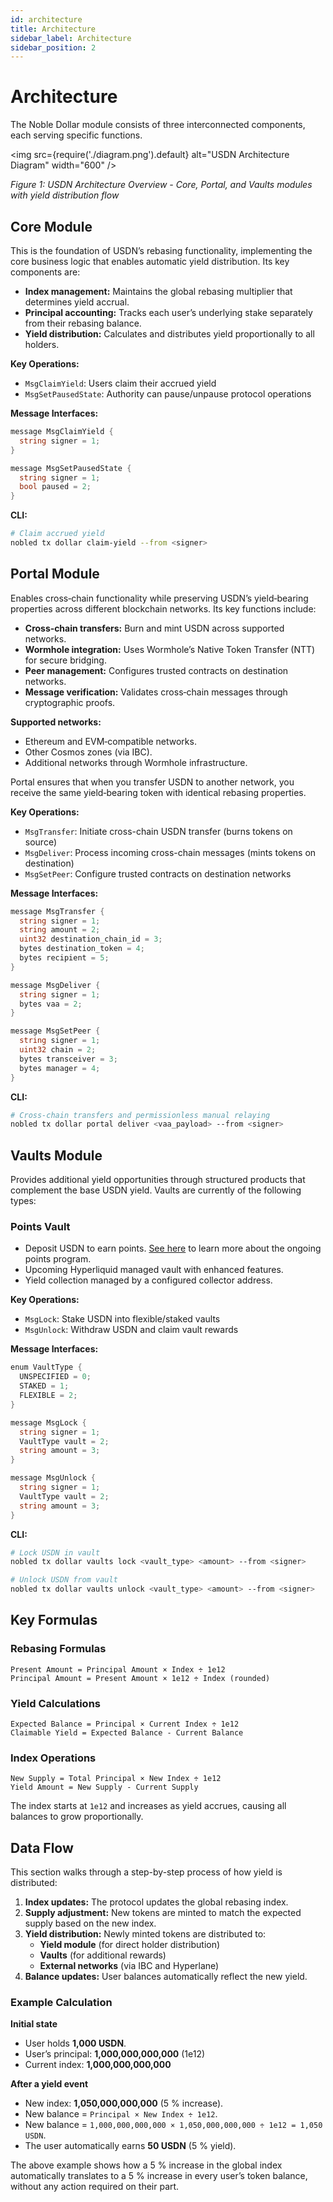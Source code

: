 ```yaml
---
id: architecture
title: Architecture
sidebar_label: Architecture
sidebar_position: 2
---
```


# Architecture
The Noble Dollar module consists of three interconnected components, each serving specific functions.

<img src={require('./diagram.png').default} alt="USDN Architecture Diagram" width="600" />

*Figure 1: USDN Architecture Overview - Core, Portal, and Vaults modules with yield distribution flow*

## Core Module
This is the foundation of USDN’s rebasing functionality, implementing the core business logic that enables automatic yield distribution. Its key components are:
- **Index management:** Maintains the global rebasing multiplier that determines yield accrual.
- **Principal accounting:** Tracks each user’s underlying stake separately from their rebasing balance.
- **Yield distribution:** Calculates and distributes yield proportionally to all holders.

**Key Operations:**
- `MsgClaimYield`: Users claim their accrued yield
- `MsgSetPausedState`: Authority can pause/unpause protocol operations

**Message Interfaces:**

```go
message MsgClaimYield {
  string signer = 1;
}

message MsgSetPausedState {
  string signer = 1;
  bool paused = 2;
}
```

**CLI:**

```bash
# Claim accrued yield
nobled tx dollar claim-yield --from <signer>
```

## Portal Module
Enables cross‑chain functionality while preserving USDN’s yield‑bearing properties across different blockchain networks. Its key functions include:
- **Cross‑chain transfers:** Burn and mint USDN across supported networks.
- **Wormhole integration:** Uses Wormhole’s Native Token Transfer (NTT) for secure bridging.
- **Peer management:** Configures trusted contracts on destination networks.
- **Message verification:** Validates cross‑chain messages through cryptographic proofs.

**Supported networks:**

- Ethereum and EVM‑compatible networks.
- Other Cosmos zones (via IBC).
- Additional networks through Wormhole infrastructure.

Portal ensures that when you transfer USDN to another network, you receive the same yield‑bearing token with identical rebasing properties.

**Key Operations:**
- `MsgTransfer`: Initiate cross-chain USDN transfer (burns tokens on source)
- `MsgDeliver`: Process incoming cross-chain messages (mints tokens on destination)
- `MsgSetPeer`: Configure trusted contracts on destination networks

**Message Interfaces:**

```go
message MsgTransfer {
  string signer = 1;
  string amount = 2;
  uint32 destination_chain_id = 3;
  bytes destination_token = 4;
  bytes recipient = 5;
}

message MsgDeliver {
  string signer = 1;
  bytes vaa = 2;
}

message MsgSetPeer {
  string signer = 1;
  uint32 chain = 2;
  bytes transceiver = 3;
  bytes manager = 4;
}
```

**CLI:**

```bash
# Cross-chain transfers and permissionless manual relaying
nobled tx dollar portal deliver <vaa_payload> --from <signer>
```

## Vaults Module

Provides additional yield opportunities through structured products that complement the base USDN yield. Vaults are currently of the following types:

### Points Vault
- Deposit USDN to earn points. [See here](https://www.noble.xyz/blog/noble-usdn-points-next-phase) to learn more about the ongoing points program.
- Upcoming Hyperliquid managed vault with enhanced features.
- Yield collection managed by a configured collector address.

**Key Operations:**
- `MsgLock`: Stake USDN into flexible/staked vaults
- `MsgUnlock`: Withdraw USDN and claim vault rewards

**Message Interfaces:**

```go
enum VaultType {
  UNSPECIFIED = 0;
  STAKED = 1;
  FLEXIBLE = 2;
}

message MsgLock {
  string signer = 1;
  VaultType vault = 2;
  string amount = 3;
}

message MsgUnlock {
  string signer = 1;
  VaultType vault = 2;
  string amount = 3;
}
```

**CLI:**

```bash
# Lock USDN in vault
nobled tx dollar vaults lock <vault_type> <amount> --from <signer>

# Unlock USDN from vault
nobled tx dollar vaults unlock <vault_type> <amount> --from <signer>
```

## Key Formulas
### Rebasing Formulas
```
Present Amount = Principal Amount × Index ÷ 1e12
Principal Amount = Present Amount × 1e12 ÷ Index (rounded)
```

### Yield Calculations
```
Expected Balance = Principal × Current Index ÷ 1e12
Claimable Yield = Expected Balance - Current Balance
```

### Index Operations
```
New Supply = Total Principal × New Index ÷ 1e12
Yield Amount = New Supply - Current Supply
```
The index starts at `1e12` and increases as yield accrues, causing all balances to grow proportionally.

## Data Flow
This section walks through a step-by-step process of how yield is distributed:

1. **Index updates:** The protocol updates the global rebasing index.  
2. **Supply adjustment:** New tokens are minted to match the expected supply based on the new index.  
3. **Yield distribution:** Newly minted tokens are distributed to:  
   - **Yield module** (for direct holder distribution)  
   - **Vaults** (for additional rewards)  
   - **External networks** (via IBC and Hyperlane)  
4. **Balance updates:** User balances automatically reflect the new yield.  

### Example Calculation

**Initial state**

- User holds **1,000 USDN**.  
- User’s principal: **1,000,000,000,000** (1e12)
- Current index: **1,000,000,000,000**  

**After a yield event**

- New index: **1,050,000,000,000** (5 % increase).  
- New balance = `Principal × New Index ÷ 1e12`.  
- New balance = `1,000,000,000,000 × 1,050,000,000,000 ÷ 1e12 = 1,050 USDN`.  
- The user automatically earns **50 USDN** (5 % yield).  

The above example shows how a 5 % increase in the global index automatically translates to a 5 % increase in every user’s token balance, without any action required on their part.
